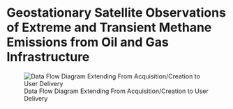 # Geostationary Satellite Observations of Extreme and Transient Methane Emissions from Oil and Gas Infrastructure


![Data Flow Diagram Extending From Acquisition/Creation to User Delivery](./media/goes-ch4plume-v1_Data_Flow.png)